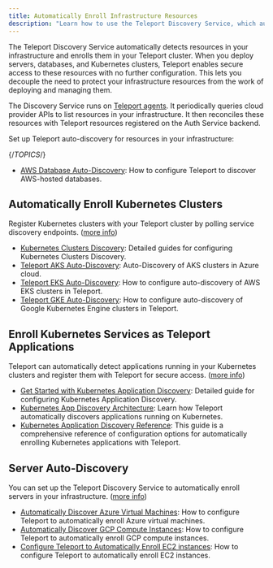 ```yaml
---
title: Automatically Enroll Infrastructure Resources
description: "Learn how to use the Teleport Discovery Service, which automatically enrolls resources by query APIs"
---
```


The Teleport Discovery Service automatically detects resources in your
infrastructure and enrolls them in your Teleport cluster. When you deploy
servers, databases, and Kubernetes clusters, Teleport enables secure access to
these resources with no further configuration. This lets you decouple the need
to protect your infrastructure resources from the work of deploying and managing
them.

The Discovery Service runs on [Teleport agents](agents/introduction.mdx). It
periodically queries cloud provider APIs to list resources in your
infrastructure. It then reconciles these resources with Teleport resources
registered on the Auth Service backend.

Set up Teleport auto-discovery for resources in your infrastructure:

{/*TOPICS*/}

- [AWS Database Auto-Discovery](auto-discovery/databases.mdx): How to configure Teleport to discover AWS-hosted databases.

## Automatically Enroll Kubernetes Clusters

Register Kubernetes clusters with your Teleport cluster by polling service discovery endpoints. ([more info](auto-discovery/kubernetes.mdx))

- [Kubernetes Clusters Discovery](auto-discovery/kubernetes/overview.mdx): Detailed guides for configuring Kubernetes Clusters Discovery.
- [Teleport AKS Auto-Discovery](auto-discovery/kubernetes/azure.mdx): Auto-Discovery of AKS clusters in Azure cloud.
- [Teleport EKS Auto-Discovery](auto-discovery/kubernetes/aws.mdx): How to configure auto-discovery of AWS EKS clusters in Teleport.
- [Teleport GKE Auto-Discovery](auto-discovery/kubernetes/google-cloud.mdx): How to configure auto-discovery of Google Kubernetes Engine clusters in Teleport.

## Enroll Kubernetes Services as Teleport Applications

Teleport can automatically detect applications running in your Kubernetes clusters and register them with Teleport for secure access. ([more info](auto-discovery/kubernetes-applications.mdx))

- [Get Started with Kubernetes Application Discovery](auto-discovery/kubernetes-applications/get-started.mdx): Detailed guide for configuring Kubernetes Application Discovery.
- [Kubernetes App Discovery Architecture](auto-discovery/kubernetes-applications/architecture.mdx): Learn how Teleport automatically discovers applications running on Kubernetes.
- [Kubernetes Application Discovery Reference](auto-discovery/kubernetes-applications/reference.mdx): This guide is a comprehensive reference of configuration options for automatically enrolling Kubernetes applications with Teleport.

## Server Auto-Discovery

You can set up the Teleport Discovery Service to automatically enroll servers in your infrastructure. ([more info](auto-discovery/servers.mdx))

- [Automatically Discover Azure Virtual Machines](auto-discovery/servers/azure-discovery.mdx): How to configure Teleport to automatically enroll Azure virtual machines.
- [Automatically Discover GCP Compute Instances](auto-discovery/servers/gcp-discovery.mdx): How to configure Teleport to automatically enroll GCP compute instances.
- [Configure Teleport to Automatically Enroll EC2 instances](auto-discovery/servers/ec2-discovery.mdx): How to configure Teleport to automatically enroll EC2 instances.

